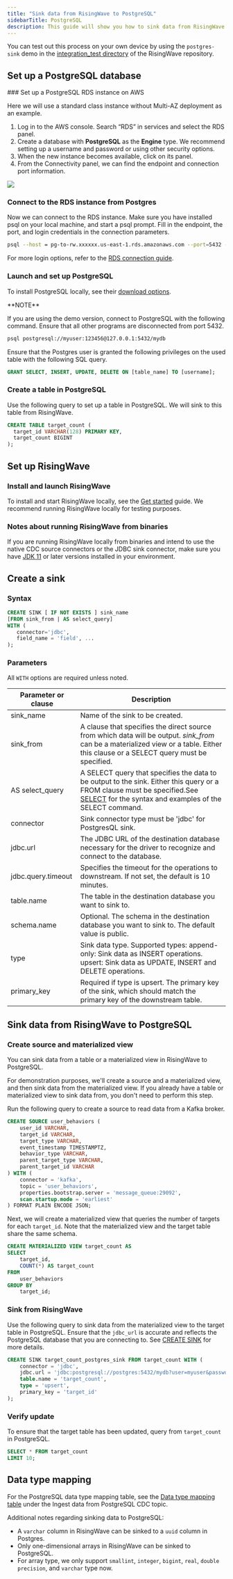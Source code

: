 ```yaml
---
title: "Sink data from RisingWave to PostgreSQL"
sidebarTitle: PostgreSQL
description: This guide will show you how to sink data from RisingWave to PostgreSQL using the JDBC connector. The sink parameters are similar to those for other JDBC-available databases, such as MySQL. However, we will cover the configurations specific to PostgreSQL and how to verify that data is successfully sunk.
---
```


You can test out this process on your own device by using the `postgres-sink` demo in the [integration\_test directory](https://github.com/risingwavelabs/risingwave/tree/main/integration%5Ftests) of the RisingWave repository.

## Set up a PostgreSQL database

<Tabs>
<Tab title="AWS RDS">
### Set up a PostgreSQL RDS instance on AWS

Here we will use a standard class instance without Multi-AZ deployment as an example.

1. Log in to the AWS console. Search “RDS” in services and select the RDS panel.
2. Create a database with **PostgreSQL** as the **Engine** type. We recommend setting up a username and password or using other security options.
3. When the new instance becomes available, click on its panel.
4. From the Connectivity panel, we can find the endpoint and connection port information.

<Frame>
  <img src="/images/pg-connection-b51de882048cef78363c72ddcf6b13ba.png"/>
</Frame>

### Connect to the RDS instance from Postgres

Now we can connect to the RDS instance. Make sure you have installed psql on your local machine, and start a psql prompt. Fill in the endpoint, the port, and login credentials in the connection parameters.

```bash
psql --host = pg-to-rw.xxxxxx.us-east-1.rds.amazonaws.com --port=5432 --username=awsuser --password
```

For more login options, refer to the [RDS connection guide](https://docs.aws.amazon.com/AmazonRDS/latest/UserGuide/USER%5FConnectToPostgreSQLInstance.html).
</Tab>
<Tab title="Self-hosted">
### Launch and set up PostgreSQL

To install PostgreSQL locally, see their [download options](https://www.postgresql.org/download/).

<Info>
**NOTE**

If you are using the demo version, connect to PostgreSQL with the following command. Ensure that all other programs are disconnected from port 5432.

```bash
psql postgresql://myuser:123456@127.0.0.1:5432/mydb
```
</Info>

Ensure that the Postgres user is granted the following privileges on the used table with the following SQL query.

```sql
GRANT SELECT, INSERT, UPDATE, DELETE ON [table_name] TO [username];
```
</Tab>
</Tabs>


### Create a table in PostgreSQL

Use the following query to set up a table in PostgreSQL. We will sink to this table from RisingWave.

```sql
CREATE TABLE target_count (
  target_id VARCHAR(128) PRIMARY KEY,
  target_count BIGINT
);
```

## Set up RisingWave

### Install and launch RisingWave

To install and start RisingWave locally, see the [Get started](/docs/current/get-started/) guide. We recommend running RisingWave locally for testing purposes.

### Notes about running RisingWave from binaries

If you are running RisingWave locally from binaries and intend to use the native CDC source connectors or the JDBC sink connector, make sure you have [JDK 11](https://openjdk.org/projects/jdk/11/) or later versions installed in your environment.

## Create a sink

### Syntax

```sql
CREATE SINK [ IF NOT EXISTS ] sink_name
[FROM sink_from | AS select_query]
WITH (
   connector='jdbc',
   field_name = 'field', ...
);
```

### Parameters

All `WITH` options are required unless noted.

| Parameter or clause | Description                                                                                                                                                                                                      |
| ------------------- | ---------------------------------------------------------------------------------------------------------------------------------------------------------------------------------------------------------------- |
| sink\_name          | Name of the sink to be created.                                                                                                                                                                                  |
| sink\_from          | A clause that specifies the direct source from which data will be output. _sink\_from_ can be a materialized view or a table. Either this clause or a SELECT query must be specified.                            |
| AS select\_query    | A SELECT query that specifies the data to be output to the sink. Either this query or a FROM clause must be specified.See [SELECT](/docs/current/sql-select/) for the syntax and examples of the SELECT command. |
| connector           | Sink connector type must be 'jdbc' for PostgresQL sink.                                                                                                                                                          |
| jdbc.url            | The JDBC URL of the destination database necessary for the driver to recognize and connect to the database.                                                                                                      |
| jdbc.query.timeout  | Specifies the timeout for the operations to downstream. If not set, the default is 10 minutes.                                                                                                                   |
| table.name          | The table in the destination database you want to sink to.                                                                                                                                                       |
| schema.name         | Optional. The schema in the destination database you want to sink to. The default value is public.                                                                                                               |
| type                | Sink data type. Supported types: append-only: Sink data as INSERT operations. upsert: Sink data as UPDATE, INSERT and DELETE operations.                                                                         |
| primary\_key        | Required if type is upsert. The primary key of the sink, which should match the primary key of the downstream table.                                                                                             |

## Sink data from RisingWave to PostgreSQL

### Create source and materialized view

You can sink data from a table or a materialized view in RisingWave to PostgreSQL.

For demonstration purposes, we'll create a source and a materialized view, and then sink data from the materialized view. If you already have a table or materialized view to sink data from, you don't need to perform this step.

Run the following query to create a source to read data from a Kafka broker.

```sql
CREATE SOURCE user_behaviors (
    user_id VARCHAR,
    target_id VARCHAR,
    target_type VARCHAR,
    event_timestamp TIMESTAMPTZ,
    behavior_type VARCHAR,
    parent_target_type VARCHAR,
    parent_target_id VARCHAR
) WITH (
    connector = 'kafka',
    topic = 'user_behaviors',
    properties.bootstrap.server = 'message_queue:29092',
    scan.startup.mode = 'earliest'
) FORMAT PLAIN ENCODE JSON;
```

Next, we will create a materialized view that queries the number of targets for each `target_id`. Note that the materialized view and the target table share the same schema.

```sql
CREATE MATERIALIZED VIEW target_count AS
SELECT
    target_id,
    COUNT(*) AS target_count
FROM
    user_behaviors
GROUP BY
    target_id;
```

### Sink from RisingWave
Use the following query to sink data from the materialized view to the target table in PostgreSQL. Ensure that the `jdbc_url` is accurate and reflects the PostgreSQL database that you are connecting to. See [CREATE SINK](/docs/current/sql-create-sink/) for more details.

```sql
CREATE SINK target_count_postgres_sink FROM target_count WITH (
    connector = 'jdbc',
    jdbc.url = 'jdbc:postgresql://postgres:5432/mydb?user=myuser&password=123456',
    table.name = 'target_count',
    type = 'upsert',
    primary_key = 'target_id'
);
```

### Verify update
To ensure that the target table has been updated, query from `target_count` in PostgreSQL.

```sql
SELECT * FROM target_count
LIMIT 10;
```

## Data type mapping

For the PostgreSQL data type mapping table, see the [Data type mapping table](/docs/current/ingest-from-postgres-cdc/#data-type-mapping) under the Ingest data from PostgreSQL CDC topic.

Additional notes regarding sinking data to PostgreSQL:

* A `varchar` column in RisingWave can be sinked to a `uuid` column in Postgres.
* Only one-dimensional arrays in RisingWave can be sinked to PostgreSQL.
* For array type, we only support `smallint`, `integer`, `bigint`, `real`, `double precision`, and `varchar` type now.
